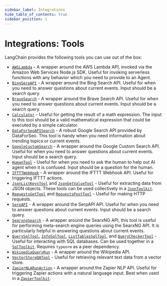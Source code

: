 ```yaml
---
sidebar_label: Integrations
hide_table_of_contents: true
sidebar_position: 1
---
```



# Integrations: Tools

LangChain provides the following tools you can use out of the box:

- [`AWSLambda`][AWSLambda] - A wrapper around the AWS Lambda API, invoked via the Amazon Web Services Node.js SDK. Useful for invoking serverless functions with any behavior which you need to provide to an Agent.
- [`BingSerpAPI`][BingSerpAPI] - A wrapper around the Bing Search API. Useful for when you need to answer questions about current events. Input should be a search query.
- [`BraveSearch`][BraveSearch] - A wrapper around the Brave Search API. Useful for when you need to answer questions about current events. Input should be a search query.
- [`Calculator`][Calculator] - Useful for getting the result of a math expression. The input to this tool should be a valid mathematical expression that could be executed by a simple calculator.
- [`DataForSeoAPISearch`][DataForSeoAPISearch] - A robust Google Search API provided by DataForSeo. This tool is handy when you need information about trending topics or current events.
- [`GoogleCustomSearch`][GoogleCustomSearch] - A wrapper around the Google Custom Search API. Useful for when you need to answer questions about current events. Input should be a search query.
- [`HumanTool`][HumanTool] - Useful for when you need to ask the human to help out AI agent when it is confused. Input should be a question for the human.
- [`IFTTTWebHook`][IFTTTWebHook] - A wrapper around the IFTTT Webhook API. Useful for triggering IFTTT actions.
- [`JsonListKeysTool`][JsonListKeysTool] and [`JsonGetValueTool`][JsonGetValueTool] - Useful for extracting data from JSON objects. These tools can be used collectively in a [`JsonToolkit`][JsonToolkit].
- [`RequestsGetTool`][RequestsGetTool] and [`RequestsPostTool`][RequestsPostTool] - Useful for making HTTP requests.
- [`SerpAPI`][SerpAPI] - A wrapper around the SerpAPI API. Useful for when you need to answer questions about current events. Input should be a search query.
- [`SearxngSearch`][SearxngSearch] - A wrapper around the SearxNG API, this tool is useful for performing meta-search engine queries using the SearxNG API. It is particularly helpful in answering questions about current events.
- [`QuerySqlTool`][QuerySqlTool], [`InfoSqlTool`][InfoSqlTool], [`ListTablesSqlTool`][ListTablesSqlTool], and [`QueryCheckerTool`][QueryCheckerTool] - Useful for interacting with SQL databases. Can be used together in a [`SqlToolkit`][SqlToolkit]. Requires `typeorm` as a peer dependency.
- [`WikipediaQueryRun`][WikipediaQueryRun] - A wrapper around the Wikipedia API.
- [`VectorStoreQATool`][VectorStoreQATool] - Useful for retrieving relevant text data from a vector store.
- [`ZapierNLARunAction`][ZapierNLARunAction] - A wrapper around the Zapier NLP API. Useful for triggering Zapier actions with a natural language input. Best when used in a [`ZapierToolkit`][ZapierToolkit].

[AWSLambda]: /docs/api/tools_aws_lambda/classes/AWSLambda
[BingSerpAPI]: /docs/api/tools/classes/BingSerpAPI
[BraveSearch]: /docs/api/tools/classes/BraveSearch
[Calculator]: /docs/api/tools_calculator/classes/Calculator
[DataForSeoAPISearch]: /docs/api/tools/classes/DataForSeoAPISearch
[GoogleCustomSearch]: /docs/api/tools/classes/GoogleCustomSearch
[HumanTool]: /docs/api/tools/classes/HumanTool
[IFTTTWebHook]: /docs/api/tools/classes/IFTTTWebHook
[JsonListKeysTool]: /docs/api/tools/classes/JsonListKeysTool
[JsonGetValueTool]: /docs/api/tools/classes/JsonGetValueTool
[JsonToolkit]: ../../toolkits/json
[RequestsGetTool]: /docs/api/tools/classes/RequestsGetTool
[RequestsPostTool]: /docs/api/tools/classes/RequestsPostTool
[SerpAPI]: /docs/api/tools/classes/SerpAPI
[SearxngSearch]: /docs/api/tools/classes/SearxngSearch
[QuerySqlTool]: /docs/api/tools_sql/classes/QuerySqlTool
[InfoSqlTool]: /docs/api/tools_sql/classes/InfoSqlTool
[ListTablesSqlTool]: /docs/api/tools_sql/classes/ListTablesSqlTool
[QueryCheckerTool]: /docs/api/tools_sql/classes/QueryCheckerTool
[SqlToolkit]: ../../toolkits/sql
[WikipediaQueryRun]: /docs/api/tools/classes/WikipediaQueryRun
[VectorStoreQATool]: /docs/api/tools/classes/VectorStoreQATool
[ZapierNLARunAction]: /docs/api/tools/classes/ZapierNLARunAction
[ZapierToolkit]: ./zapier_agent
